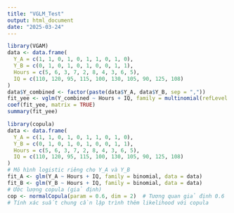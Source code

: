 ```yaml
---
title: "VGLM_Test"
output: html_document
date: "2025-03-24"
---
```


```r
library(VGAM)
data <- data.frame(
  Y_A = c(1, 1, 0, 1, 0, 1, 1, 0, 1, 0),
  Y_B = c(0, 1, 0, 1, 0, 1, 0, 0, 1, 1),
  Hours = c(5, 6, 3, 7, 2, 8, 4, 3, 6, 5),
  IQ = c(110, 120, 95, 115, 100, 130, 105, 90, 125, 108)
)
data$Y_combined <- factor(paste(data$Y_A, data$Y_B, sep = ","))
fit_yee <- vglm(Y_combined ~ Hours + IQ, family = multinomial(refLevel = "0,0"), data = data)
coef(fit_yee, matrix = TRUE)
summary(fit_yee)
```

```r
library(copula)
data <- data.frame(
  Y_A = c(1, 1, 0, 1, 0, 1, 1, 0, 1, 0),
  Y_B = c(0, 1, 0, 1, 0, 1, 0, 0, 1, 1),
  Hours = c(5, 6, 3, 7, 2, 8, 4, 3, 6, 5),
  IQ = c(110, 120, 95, 115, 100, 130, 105, 90, 125, 108)
)
# Mô hình logistic riêng cho Y_A và Y_B
fit_A <- glm(Y_A ~ Hours + IQ, family = binomial, data = data)
fit_B <- glm(Y_B ~ Hours + IQ, family = binomial, data = data)
# Ước lượng copula (giả định)
cop <- normalCopula(param = 0.6, dim = 2)  # Tương quan giả định 0.6
# Tính xác suất chung cần lập trình thêm likelihood với copula
```

